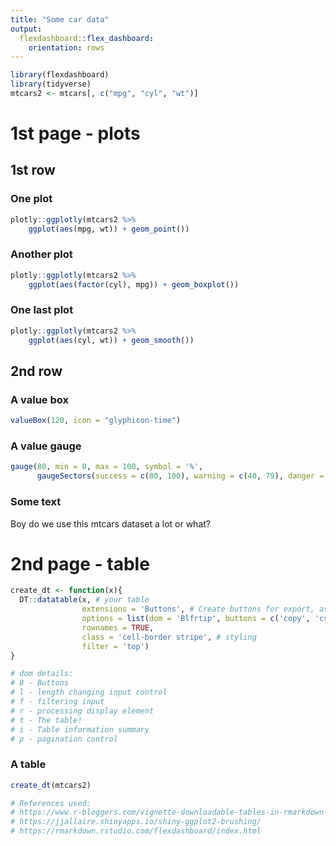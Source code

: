 ```yaml
---
title: "Some car data"
output: 
  flexdashboard::flex_dashboard:
    orientation: rows
---
```


```r
library(flexdashboard)
library(tidyverse)
mtcars2 <- mtcars[, c("mpg", "cyl", "wt")]
```

# 1st page - plots

## 1st row {data-height=700}

### One plot
```r
plotly::ggplotly(mtcars2 %>% 
    ggplot(aes(mpg, wt)) + geom_point())
```

### Another plot
```r
plotly::ggplotly(mtcars2 %>% 
    ggplot(aes(factor(cyl), mpg)) + geom_boxplot())
```

### One last plot
```r
plotly::ggplotly(mtcars2 %>% 
    ggplot(aes(cyl, wt)) + geom_smooth())
```

## 2nd row {data-height=300}

### A value box
```r
valueBox(120, icon = "glyphicon-time")
```

### A value gauge
```r
gauge(80, min = 0, max = 100, symbol = '%', 
      gaugeSectors(success = c(80, 100), warning = c(40, 79), danger = c(0, 39)))
```

### Some text

Boy do we use this mtcars dataset a lot or what?

# 2nd page - table

```r
create_dt <- function(x){
  DT::datatable(x, # your table
                extensions = 'Buttons', # Create buttons for export, as defined in options 
                options = list(dom = 'Blfrtip', buttons = c('copy', 'csv'), bPaginate = FALSE),
                rownames = TRUE, 
                class = 'cell-border stripe', # styling
                filter = 'top')
}

# dom details:
# B - Buttons
# l - length changing input control
# f - filtering input
# r - processing display element
# t - The table!
# i - Table information summary
# p - pagination control
```

### A table
```r
create_dt(mtcars2)
```

```r
# References used:
# https://www.r-bloggers.com/vignette-downloadable-tables-in-rmarkdown-with-the-dt-package/
# https://jjallaire.shinyapps.io/shiny-ggplot2-brushing/
# https://rmarkdown.rstudio.com/flexdashboard/index.html
```